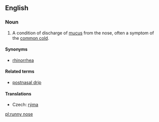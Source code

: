 ==English==

===Noun===
{{en-noun}}
{{wikipedia|rhinorrhea}}

# A condition of discharge of [[mucus]] from the nose, often a symptom of the [[common cold]].

====Synonyms====
* [[rhinorrhea]]

====Related terms====
* [[postnasal drip]]

====Translations====
{{trans-top|condition of discharge of mucus from the nose}}
*Czech: [[rýma]] {{f}}
{{trans-mid}}
{{trans-bottom}}

[[pl:runny nose]]
